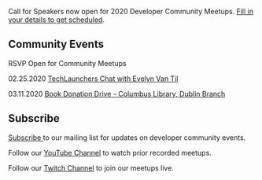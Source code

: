 
<Card>

<Text my={20}>Call for Speakers now open for 2020 Developer Community Meetups. <a href="https://forms.gle/25rCPEE6WwsjMQSs7" target="_blank" rel="noopener noreferrer">Fill in your details to get scheduled</a>.</Text>

## Community Events

RSVP Open for Community Meetups 

<Text my={20}>02.25.2020  <a href="https://www.eventbrite.com/e/javascript-and-friends-techlaunchers-online-meetup-tickets-94224683565" target="_blank" rel="noopener noreferrer">TechLaunchers Chat with Evelyn Van Til</a></Text>

<Text my={20}>03.11.2020  <a href="https://www.linkedin.com/posts/javascript-and-friends_columbus-ohio-technical-activity-6636372060631257088-T-WT" target="_blank" rel="noopener noreferrer">Book Donation Drive - Columbus Library, Dublin Branch</a></Text>

## Subscribe

<a href="http://eepurl.com/gubqeb" target="_blank">Subscribe </a>to our mailing list for updates on developer community events. 

Follow our <a href="https://www.youtube.com/channel/UCz4LNOw6U7ncyOSx73u_YMQ/videos?view_as=subscriber" target="_blank">YouTube Channel</a> to watch prior recorded meetups.

Follow our <a href="https://www.twitch.tv/javascriptandfriends/" target="_blank">Twitch Channel</a> to join our meetups live.


</Card>
